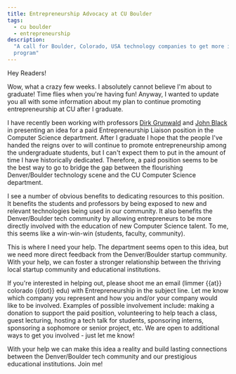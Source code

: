 ```yaml
---
title: Entrepreneurship Advocacy at CU Boulder
tags:
  - cu boulder
  - entrepreneurship
description:
  "A call for Boulder, Colorado, USA technology companies to get more involved with the CU Boulder Computer Science
  program"
---
```


Hey Readers!

Wow, what a crazy few weeks. I absolutely cannot believe I'm about to graduate! Time flies when you're having fun!
Anyway, I wanted to update you all with some information about my plan to continue promoting entrepreneurship at CU
after I graduate.

I have recently been working with professors [Dirk Grunwald](https://www.colorado.edu/cs/dirk-grunwald) and
[John Black](http://www.cs.colorado.edu/~jrblack/) in presenting an idea for a paid Entrepreneurship Liaison position in
the Computer Science department. After I graduate I hope that the people I've handed the reigns over to will continue to
promote entrepreneurship among the undergraduate students, but I can't expect them to put in the amount of time I have
historically dedicated. Therefore, a paid position seems to be the best way to go to bridge the gap between the
flourishing Denver/Boulder technology scene and the CU Computer Science department.

I see a number of obvious benefits to dedicating resources to this position. It benefits the students and professors by
being exposed to new and relevant technologies being used in our community. It also benefits the Denver/Boulder tech
community by allowing entrepreneurs to be more directly involved with the education of new Computer Science talent. To
me, this seems like a win-win-win (students, faculty, community).

This is where I need your help. The department seems open to this idea, but we need more direct feedback from the
Denver/Boulder startup community. With your help, we can foster a stronger relationship between the thriving local
startup community and educational institutions.

If you're interested in helping out, please shoot me an email (limmer \{\{at\}\} colorado \{\{dot\}\} edu) with
Entrepreneurship in the subject line. Let me know which company you represent and how you and/or your company would like
to be involved. Examples of possible involvement include: making a donation to support the paid position, volunteering
to help teach a class, guest lecturing, hosting a tech talk for students, sponsoring interns, sponsoring a sophomore or
senior project, etc. We are open to additional ways to get you involved - just let me know!

With your help we can make this idea a reality and build lasting connections between the Denver/Boulder tech community
and our prestigious educational institutions. Join me!
